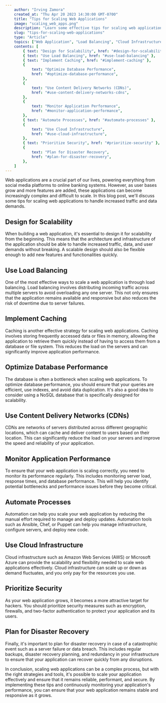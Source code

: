 ```yaml
---
    author: "Irving Zamora"
    created_at: "Thu Apr 20 2023 14:30:00 GMT-0700"
    title: "Tips for Scaling Web Applications"
    image: "scaling_web_apps.png"
    description: "Learn some effective tips for scaling web applications to handle increased traffic and data demands. Discover how to design for scalability, use load balancing, implement caching, optimize database performance, use content delivery networks (CDNs), monitor application performance, automate processes, use cloud infrastructure, prioritize security, and plan for disaster recovery."
    slug: "tips-for-scaling-web-applications"
    type: "Article"
    topics: ["Web Application", "Load Balancing", "Cloud Infrastructure"]
    contents: [
        { text: "Design for Scalability", href: "#design-for-scalability" },
        { text: "Use Load Balancing", href: "#use-load-balancing" },
        { text: "Implement Caching", href: "#implement-caching" },
        {
            text: "Optimize Database Performance",
            href: "#optimize-database-performance",
        },
        {
            text: "Use Content Delivery Networks (CDNs)",
            href: "#use-content-delivery-networks-cdns",
        },
        {
            text: "Monitor Application Performance",
            href: "#monitor-application-performance",
        },
        { text: "Automate Processes", href: "#automate-processes" },
        {
            text: "Use Cloud Infrastructure",
            href: "#use-cloud-infrastructure",
        },
        { text: "Prioritize Security", href: "#prioritize-security" },
        {
            text: "Plan for Disaster Recovery",
            href: "#plan-for-disaster-recovery",
        },
    ]
---
```


<PostTableOfContents />

Web applications are a crucial part of our lives, powering everything from social media platforms to online banking systems. However, as user bases grow and more features are added, these applications can become increasingly complex and difficult to scale. In this blog post, we'll discuss some tips for scaling web applications to handle increased traffic and data demands.

## Design for Scalability

When building a web application, it's essential to design it for scalability from the beginning. This means that the architecture and infrastructure of the application should be able to handle increased traffic, data, and user demands without breaking. A scalable design should also be flexible enough to add new features and functionalities quickly.

## Use Load Balancing

One of the most effective ways to scale a web application is through load balancing. Load balancing involves distributing incoming traffic across multiple servers to avoid overloading any one server. This not only ensures that the application remains available and responsive but also reduces the risk of downtime due to server failures.

## Implement Caching

Caching is another effective strategy for scaling web applications. Caching involves storing frequently accessed data or files in memory, allowing the application to retrieve them quickly instead of having to access them from a database or file system. This reduces the load on the servers and can significantly improve application performance.

## Optimize Database Performance

The database is often a bottleneck when scaling web applications. To optimize database performance, you should ensure that your queries are efficient, use indexes, and avoid data duplication. It's also a good idea to consider using a NoSQL database that is specifically designed for scalability.

## Use Content Delivery Networks (CDNs)

CDNs are networks of servers distributed across different geographic locations, which can cache and deliver content to users based on their location. This can significantly reduce the load on your servers and improve the speed and reliability of your application.

## Monitor Application Performance

To ensure that your web application is scaling correctly, you need to monitor its performance regularly. This includes monitoring server load, response times, and database performance. This will help you identify potential bottlenecks and performance issues before they become critical.

## Automate Processes

Automation can help you scale your web application by reducing the manual effort required to manage and deploy updates. Automation tools such as Ansible, Chef, or Puppet can help you manage infrastructure, configure servers, and deploy new code.

## Use Cloud Infrastructure

Cloud infrastructure such as Amazon Web Services (AWS) or Microsoft Azure can provide the scalability and flexibility needed to scale web applications effectively. Cloud infrastructure can scale up or down as demand fluctuates, and you only pay for the resources you use.

## Prioritize Security

As your web application grows, it becomes a more attractive target for hackers. You should prioritize security measures such as encryption, firewalls, and two-factor authentication to protect your application and its users.

## Plan for Disaster Recovery

Finally, it's important to plan for disaster recovery in case of a catastrophic event such as a server failure or data breach. This includes regular backups, disaster recovery planning, and redundancy in your infrastructure to ensure that your application can recover quickly from any disruptions.

In conclusion, scaling web applications can be a complex process, but with the right strategies and tools, it's possible to scale your application effectively and ensure that it remains reliable, performant, and secure. By implementing these tips and continuously monitoring your application's performance, you can ensure that your web application remains stable and responsive as it grows.

